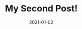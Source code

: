 ---
title: My Second Post!
slug: my-second-post
date: 2021-01-02
featureImage: ferris-wheel.jpg
excerpt: It’s important to shape up your hedges, it’s like getting a haircut, stay fresh.
---
